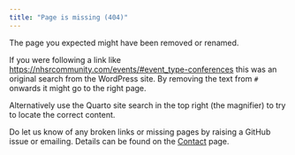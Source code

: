 ```yaml
---
title: "Page is missing (404)"
---
```


The page you expected might have been removed or renamed. 

If you were following a link like <https://nhsrcommunity.com/events/#event_type-conferences>
this was an original search from the WordPress site. 
By removing the text from `#` onwards it might go to the right page.

Alternatively use the Quarto site search in the top right (the magnifier) to 
try to locate the correct content. 

Do let us know of any broken links or missing pages by raising a GitHub issue or 
emailing. Details can be found on the [Contact](/) page.